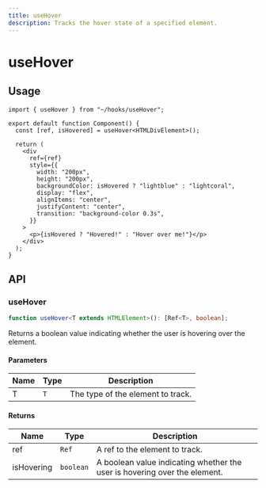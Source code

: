 ```yaml
---
title: useHover
description: Tracks the hover state of a specified element.
---
```


# useHover

## Usage

```tsx title="Component.tsx"
import { useHover } from "~/hooks/useHover";

export default function Component() {
  const [ref, isHovered] = useHover<HTMLDivElement>();

  return (
    <div
      ref={ref}
      style={{
        width: "200px",
        height: "200px",
        backgroundColor: isHovered ? "lightblue" : "lightcoral",
        display: "flex",
        alignItems: "center",
        justifyContent: "center",
        transition: "background-color 0.3s",
      }}
    >
      <p>{isHovered ? "Hovered!" : "Hover over me!"}</p>
    </div>
  );
}
```

## API

### useHover

```ts title="useHover.ts"
function useHover<T extends HTMLElement>(): [Ref<T>, boolean];
```

Returns a boolean value indicating whether the user is hovering over the element.

#### Parameters

| Name | Type | Description                       |
| ---- | ---- | --------------------------------- |
| T    | `T`  | The type of the element to track. |

#### Returns

| Name       | Type      | Description                                                               |
| ---------- | --------- | ------------------------------------------------------------------------- |
| ref        | `Ref`     | A ref to the element to track.                                            |
| isHovering | `boolean` | A boolean value indicating whether the user is hovering over the element. |
